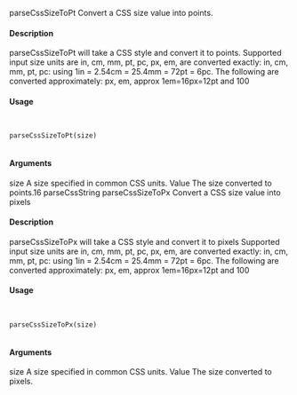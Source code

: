 parseCssSizeToPt
Convert a CSS size value into points.

#### Description

parseCssSizeToPt will take a CSS style and convert it to points. Supported input size units are in,
cm, mm, pt, pc, px, em, are converted exactly: in, cm, mm, pt, pc: using 1in = 2.54cm = 25.4mm =
72pt = 6pc. The following are converted approximately: px, em, approx 1em=16px=12pt and 100

#### Usage
<pre><code>

parseCssSizeToPt(size)

</code></pre>
#### Arguments

size
A size specified in common CSS units.
Value
The size converted to points.16
parseCssString
parseCssSizeToPx
Convert a CSS size value into pixels

#### Description

parseCssSizeToPx will take a CSS style and convert it to pixels Supported input size units are in,
cm, mm, pt, pc, px, em, are converted exactly: in, cm, mm, pt, pc: using 1in = 2.54cm = 25.4mm =
72pt = 6pc. The following are converted approximately: px, em, approx 1em=16px=12pt and 100

#### Usage
<pre><code>

parseCssSizeToPx(size)

</code></pre>
#### Arguments

size
A size specified in common CSS units.
Value
The size converted to pixels.

